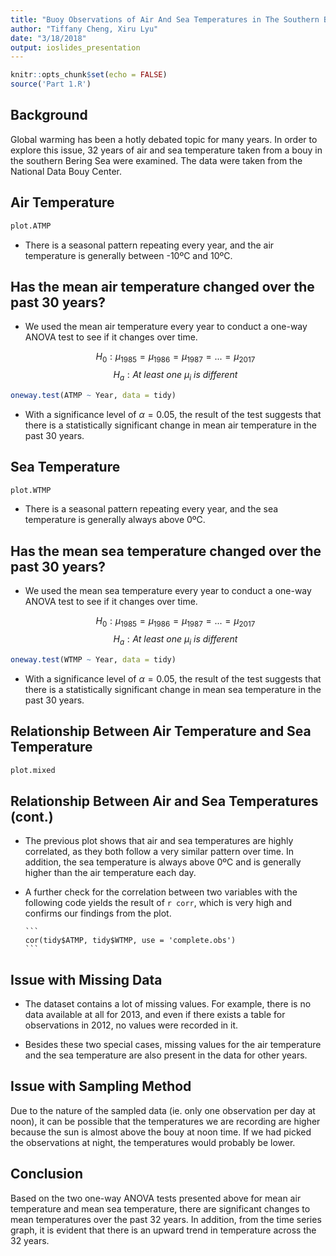```yaml
---
title: "Buoy Observations of Air And Sea Temperatures in The Southern Bering Sea"
author: "Tiffany Cheng, Xiru Lyu"
date: "3/18/2018"
output: ioslides_presentation
---
```

```r
knitr::opts_chunk$set(echo = FALSE)
source('Part 1.R')
```

## Background
Global warming has been a hotly debated topic for many years. In order to explore this issue, 32 years of air and sea temperature taken from a bouy in the southern Bering Sea were examined. The data were taken from the National Data Bouy Center.

## Air Temperature

```r
plot.ATMP
```

- There is a seasonal pattern repeating every year, and the air temperature is generally between -10ºC and 10ºC.

## Has the mean air temperature changed over the past 30 years? {.smaller}

- We used the mean air temperature every year to conduct a one-way ANOVA test to see if it changes over time.

  $$H_{0}: \mu_{1985} = \mu_{1986} = \mu_{1987} = ... = \mu_{2017}$$
  $$H_{a}: At\ least\ one\ \mu_i\ is\ different$$
  
```r
oneway.test(ATMP ~ Year, data = tidy)
```

- With a significance level of $\alpha=0.05$, the result of the test suggests that there is a statistically significant change in mean air temperature in the past 30 years.

## Sea Temperature

```r
plot.WTMP
```

- There is a seasonal pattern repeating every year, and the sea temperature is generally always above 0ºC.

## Has the mean sea temperature changed over the past 30 years? {.smaller}

- We used the mean sea temperature every year to conduct a one-way ANOVA test to see if it changes over time. 

  $$H_{0}: \mu_{1985} = \mu_{1986} = \mu_{1987} = ... = \mu_{2017}$$
  $$H_{a}: At\ least\ one\ \mu_i\ is\ different$$
  
```r
oneway.test(WTMP ~ Year, data = tidy)
```

- With a significance level of $\alpha=0.05$, the result of the test suggests that there is a statistically significant change in mean sea temperature in the past 30 years.

## Relationship Between Air Temperature and Sea Temperature

```r
plot.mixed
```

## Relationship Between Air and Sea Temperatures (cont.)

- The previous plot shows that air and sea temperatures are highly correlated, as they both follow a very similar pattern over time. In addition, the sea temperature is always above 0ºC and is generally higher than the air temperature each day. 

- A further check for the correlation between two variables with the following code yields the result of `r corr`, which is very high and confirms our findings from the plot.

      ```
      cor(tidy$ATMP, tidy$WTMP, use = 'complete.obs')
      ```

## Issue with Missing Data {.larger}

- The dataset contains a lot of missing values. For example, there is no data available at all for 2013, and even if there exists a table for observations in 2012, no values were recorded in it. 

- Besides these two special cases, missing values for the air temperature and the sea temperature are also present in the data for other years. 

## Issue with Sampling Method
Due to the nature of the sampled data (ie. only one observation per day at noon), it can be possible that the temperatures we are recording are higher because the sun is almost above the bouy at noon time. If we had picked the observations at night, the temperatures would probably be lower.

## Conclusion
Based on the two one-way ANOVA tests presented above for mean air temperature and mean sea temperature, there are significant changes to mean temperatures over the past 32 years. In addition, from the time series graph, it is evident that there is an upward trend in temperature across the 32 years.

